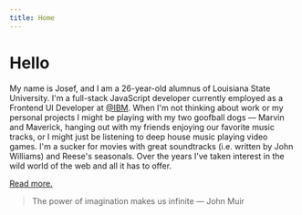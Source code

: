 ```yaml
---
title: Home
---
```


# Hello

My name is Josef, and I am a 26-year-old alumnus of Louisiana State University. I'm a
full-stack JavaScript developer currently employed as a Frontend UI Developer at <a href="https://twitter.com/IBM" target="_blank" rel="noopener noreferrer">@IBM</a>. When I'm not thinking about work or my personal projects I might be playing with my two
goofball dogs &mdash; Marvin and Maverick, hanging out with my friends enjoying our favorite
music tracks, or I might just be listening to deep house music playing video games. I'm a
sucker for movies with great soundtracks (i.e. written by John Williams) and Reese's
seasonals. Over the years I've taken interest in the wild world of the web and all it has to
offer. <br />

[Read more.](/about)

> The power of imagination makes us infinite &mdash; John Muir
